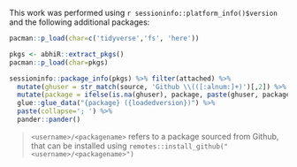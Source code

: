 This work was performed using `r sessioninfo::platform_info()$version` and the following additional
packages:

```r
pacman::p_load(char=c('tidyverse','fs', 'here'))

pkgs <- abhiR::extract_pkgs()
pacman::p_load(char=pkgs)

sessioninfo::package_info(pkgs) %>% filter(attached) %>%
  mutate(ghuser = str_match(source, 'Github \\(([:alnum:]+)')[,2]) %>%
  mutate(package = ifelse(is.na(ghuser), package, paste(ghuser, package, sep='/'))) %>%
  glue::glue_data("{package} ({loadedversion})") %>%
  paste(collapse='; ') %>%
  pander::pander()
```

> `<username>/<packagename>` refers to a package sourced from Github, that can be installed using `remotes::install_github("<username>/<packagename>")`
